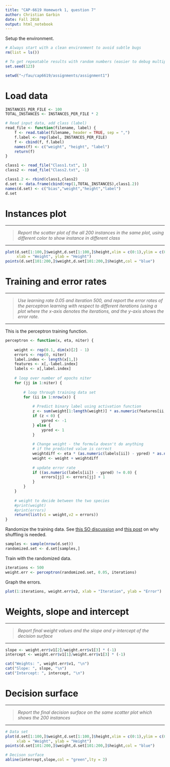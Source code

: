 ```yaml
---
title: "CAP-6619 Homework 1, question 7"
author: Christian Garbin
date: Fall 2018
output: html_notebook
---
```


Setup the environment.

```r
# Always start with a clean environment to avoid subtle bugs
rm(list = ls())

# To get repeatable results with random numbers (easier to debug multiple runs)
set.seed(123) 

setwd("~/fau/cap6619/assignments/assignment1")
```

# Load data

```r
INSTANCES_PER_FILE <- 100
TOTAL_INSTANCES <- INSTANCES_PER_FILE * 2

# Read input data, add class (label)
read_file <- function(filename, label) {
    f <- read.table(filename, header = TRUE, sep = ",")
    f.label <- rep(label, INSTANCES_PER_FILE)
    f <- cbind(f, f.label)
    names(f) <- c("weight", "height", "label")
    return(f)
}

class1 <- read_file("Class1.txt", 1)
class2 <- read_file("Class2.txt", -1)

class1.2 <- rbind(class1,class2)
d.set <- data.frame(cbind(rep(1,TOTAL_INSTANCES),class1.2))
names(d.set) <- c("bias","weight","height","label")
d.set
```

# Instances plot

***
> *Report the scatter plot of the all 200 instances in the same plot, using different color to show
> instance in different class*

***

```r
plot(d.set[1:100,]$weight,d.set[1:100,]$height,xlim = c(0:1),ylim = c(0:1),col = "red",
     xlab = "Weight", ylab = "Height")
points(d.set[101:200,]$weight,d.set[101:200,]$height,col = "blue")
```

# Training and error rates

***
> *Use learning rate 0.05 and iteration 500, and report the error rates of the perceptron learning
> with respect to different iterations (using a plot where the x-axis denotes the iterations, and
> the y-axis shows the error rate.*

***

This is the perceptron training function.

```r
perceptron <- function(x, eta, niter) {
    
    weight <- rep(0.1, dim(x)[2] - 1)
    errors <- rep(0, niter)
    label.index <- length(x[1,])
    features <- x[,-label.index]
    labels <- x[,label.index]
    
    # loop over number of epochs niter
    for (jj in 1:niter) {
        
        # loop through training data set
        for (ii in 1:nrow(x)) {
            
            # Predict binary label using activation function
            z <- sum(weight[1:length(weight)] * as.numeric(features[ii,])) 
            if (z < 0) {
                ypred <- -1
            } else {
                ypred <- 1
            }
            
            # Change weight - the formula doesn't do anything 
            # if the predicted value is correct
            weightdiff <- eta * (as.numeric(labels[ii]) - ypred) * as.numeric(features[ii,])
            weight <- weight + weightdiff
            
            # update error rate
            if ((as.numeric(labels[ii]) - ypred) != 0.0) {
                errors[jj] <- errors[jj] + 1
            }
        }
    }
    
    # weight to decide between the two species 
    #print(weight)
    #print(errors)
    return(list(v1 = weight,v2 = errors))
}
```

Randomize the training data. See [this SO discussion](https://datascience.stackexchange.com/questions/24511/why-should-the-data-be-shuffled-for-machine-learning-tasks) and [this post](https://machinelearningmastery.com/randomness-in-machine-learning/) on why shuffling is needed.

```r
samples <- sample(nrow(d.set))
randomized.set <- d.set[samples,]
```

Train with the randomized data.

```r
iterations <- 500
weight.err <- perceptron(randomized.set, 0.05, iterations)
```

Graph the errors.

```r
plot(1:iterations, weight.err$v2, xlab = "Iteration", ylab = "Error")
```

# Weights, slope and intercept

***
> *Report final weight values and the slope and y-intercept of the decision surface*

***

```r
slope <- weight.err$v1[2]/weight.err$v1[3] * (-1)
intercept <- weight.err$v1[1]/weight.err$v1[3] * (-1)

cat("Weights: ", weight.err$v1, "\n")
cat("Slope: ", slope, "\n")
cat("Intercept: ", intercept, "\n")
```

# Decision surface

***
> *Report the final decision surface on the same scatter plot which shows the 200 instances*

***

```r
# Data set
plot(d.set[1:100,]$weight,d.set[1:100,]$height,xlim = c(0:1),ylim = c(0:1),col = "red",
     xlab = "Weight", ylab = "Height")
points(d.set[101:200,]$weight,d.set[101:200,]$height,col = "blue")

# Decison surface
abline(intercept,slope,col = "green",lty = 2)
```
